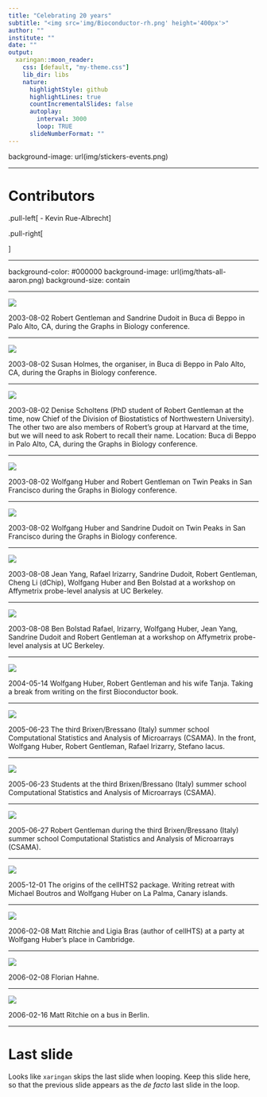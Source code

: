 ```yaml
---
title: "Celebrating 20 years"
subtitle: "<img src='img/Bioconductor-rh.png' height='400px'>"
author: ""
institute: ""
date: ""
output:
  xaringan::moon_reader:
    css: [default, "my-theme.css"]
    lib_dir: libs
    nature:
      highlightStyle: github
      highlightLines: true
      countIncrementalSlides: false
      autoplay:
        interval: 3000
        loop: TRUE
      slideNumberFormat: ""
---
```


background-image: url(img/stickers-events.png)

---

# Contributors

.pull-left[
- Kevin Rue-Albrecht
]

.pull-right[

]

---

background-color: #000000
background-image: url(img/thats-all-aaron.png)
background-size: contain

---

<img src='img/DSC00109.JPG'>

<div align="center">
2003-08-02 Robert Gentleman and Sandrine Dudoit in Buca di Beppo in Palo Alto, CA, during the Graphs in Biology conference. 
</div>

---

<img src='img/DSC00112.JPG'>

<div align="center">
2003-08-02 Susan Holmes, the organiser, in Buca di Beppo in Palo Alto, CA, during the Graphs in Biology conference. 
</div>

---

<img src='img/DSC00117.jpg'>

<div align="center">
2003-08-02 Denise Scholtens (PhD student of Robert Gentleman at the time, now Chief of the Division of Biostatistics of Northwestern University). The other two are also members of Robert's group at Harvard at the time, but we will need to ask Robert to recall their name.
Location: Buca di Beppo in Palo Alto, CA, during the Graphs in Biology conference. 
</div>

---

<img src='img/DSC00120.jpg'>

<div align="center">
2003-08-02 Wolfgang Huber and Robert Gentleman on Twin Peaks in San Francisco during the Graphs in Biology conference. 
</div>

---

<img src='img/DSC00121.jpg'>

<div align="center">
2003-08-02 Wolfgang Huber and Sandrine Dudoit on Twin Peaks in San Francisco during the Graphs in Biology conference. 
</div>

---

<img src='img/DSC_9084.jpg'>

<div align="center">
2003-08-08 Jean Yang, Rafael Irizarry, Sandrine Dudoit, Robert Gentleman, Cheng Li (dChip), Wolfgang Huber and Ben Bolstad at a workshop on Affymetrix probe-level analysis at UC Berkeley.
</div>

---

<img src='img/DSC_9214.jpg'>

<div align="center">
2003-08-08 Ben Bolstad Rafael, Irizarry, Wolfgang Huber, Jean Yang, Sandrine Dudoit and Robert Gentleman at a workshop on Affymetrix probe-level analysis at UC Berkeley.
</div>

---

<img src='img/dsc00490.jpg'>

<div align="center">
2004-05-14 Wolfgang Huber, Robert Gentleman and his wife Tanja. Taking a break from writing on the first Bioconductor book.
</div>

---

<img src='img/dsc01903.jpg'>

<div align="center">
2005-06-23 The third Brixen/Bressano (Italy) summer school Computational Statistics and Analysis of Microarrays (CSAMA). In the front, Wolfgang Huber, Robert Gentleman, Rafael Irizarry, Stefano Iacus.
</div>
 
---

<img src='img/dsc01899.jpg'>

<div align="center">
2005-06-23 Students at the third Brixen/Bressano (Italy) summer school Computational Statistics and Analysis of Microarrays (CSAMA).
</div>

---

<img src='img/dsc01925.jpg'>

<div align="center">
2005-06-27 Robert Gentleman during the third Brixen/Bressano (Italy) summer school Computational Statistics and Analysis of Microarrays (CSAMA).
</div>

---

<img src='img/dsc02007.jpg'>

<div align="center">
2005-12-01 The origins of the cellHTS2 package. Writing retreat with Michael Boutros and Wolfgang Huber on La Palma, Canary islands.
</div>

---

<img src='img/dsc02065.jpg'>

<div align="center">
2006-02-08 Matt Ritchie and Ligia Bras (author of cellHTS) at a party at Wolfgang Huber's place in Cambridge.
</div>

---

<img src='img/dsc02062.jpg'>

<div align="center">
2006-02-08 Florian Hahne.
</div>

---

<img src='img/dsc02104.jpg'>

<div align="center">
2006-02-16 Matt Ritchie on a bus in Berlin.
</div>

---

# Last slide

Looks like `xaringan` skips the last slide when looping.
Keep this slide here, so that the previous slide appears as the _de facto_ last slide in the loop.

